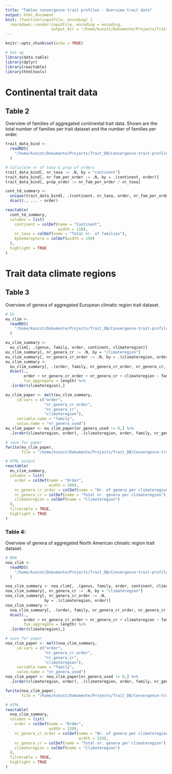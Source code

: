 ```yaml
---
title: "Tables convergence trait profiles - Overview trait data"
output: html_document
knit: (function(inputFile, encoding) {
  rmarkdown::render(inputFile, encoding = encoding, 
                    output_dir = "/home/kunzst/Dokumente/Projects/Trait_DB/Convergence-trait-profiles/Paper/Tables/") })
---
```


```r
knitr::opts_chunk$set(echo = TRUE)
```

```r
# Set up
library(data.table)
library(dplyr)
library(reactable)
library(htmltools)
```

# Continental trait data

## Table 2

Overview of families of aggregated continental trait data. Shown are the total number of families per trait dataset and the number of families per order.

```r
trait_data_bind <-
  readRDS(
    "/home/kunzst/Dokumente/Projects/Trait_DB/Convergence-trait-profiles/Cache/trait_data_ww_bind.rds"
  )

# Calculate nr of taxa & prop of orders
trait_data_bind[, nr_taxa := .N, by = "continent"]
trait_data_bind[, nr_fam_per_order := .N, by = .(continent, order)]
trait_data_bind[, prop_order := nr_fam_per_order / nr_taxa]

cont_td_summary <-
  unique(trait_data_bind[, .(continent, nr_taxa, order, nr_fam_per_order)]) %>%
  dcast(., ... ~ order)

reactable(
  cont_td_summary,
  columns = list(
    continent = colDef(name = "Continent",
                       width = 110),
    nr_taxa = colDef(name = "Total nr. of families"),
    Ephemeroptera = colDef(width = 150)
  ),
  highlight = TRUE
)
```

# Trait data climate regions

## Table 3

Overview of genera of aggregated European climatic region trait dataset.

```r
# EU
eu_clim <-
  readRDS(
    "/home/kunzst/Dokumente/Projects/Trait_DB/Convergence-trait-profiles/Cache/Cache_comparison_climatic_reg/eu_glvl_murria_pp.rds"
  )

eu_clim_summary <-
  eu_clim[, .(genus, family, order, continent, climateregion)]
eu_clim_summary[, nr_genera_cr := .N, by = "climateregion"]
eu_clim_summary[, nr_genera_cr_order := .N, by = .(climateregion, order)]
eu_clim_summary <-
  eu_clim_summary[, .(order, family, nr_genera_cr_order, nr_genera_cr, climateregion)] %>%
  dcast(.,
        order + nr_genera_cr_order + nr_genera_cr + climateregion ~ family,
        fun.aggregate = length) %>%
  .[order(climateregion),]

eu_clim_paper <- melt(eu_clim_summary, 
     id.vars = c("order",
                 "nr_genera_cr_order",
                 "nr_genera_cr",
                 "climateregion"),
     variable.name = "family",
     value.name = "nr_genera_used")
eu_clim_paper <- eu_clim_paper[nr_genera_used != 0,] %>%
  .[order(climateregion, order), .(climateregion, order, family, nr_genera_used)]

# save for paper
fwrite(eu_clim_paper,
       file = "/home/kunzst/Dokumente/Projects/Trait_DB/Convergence-trait-profiles/Output/genera_eu_cr.csv", sep = ";")

# HTML output
reactable(
  eu_clim_summary,
  columns = list(
    order = colDef(name = "Order",
                   width = 100),
    nr_genera_cr_order = colDef(name = "Nr. of genera per climateregion and order"),
    nr_genera_cr = colDef(name = "Total nr. genera per climateregion"),
    climateregion = colDef(name = "Climateregion")
  ),
  filterable = TRUE,
  highlight = TRUE
)
```

### Table 4:

Overview of genera of aggregated North American climatic region trait dataset.

```r
# NOA
noa_clim <-
  readRDS(
    "/home/kunzst/Dokumente/Projects/Trait_DB/Convergence-trait-profiles/Cache/Cache_comparison_climatic_reg/noa_glvl_pp.rds"
  )

noa_clim_summary <- noa_clim[, .(genus, family, order, continent, climateregion)]
noa_clim_summary[, nr_genera_cr := .N, by = "climateregion"]
noa_clim_summary[, nr_genera_cr_order := .N,
                 by = .(climateregion, order)]
noa_clim_summary <-
  noa_clim_summary[, .(order, family, nr_genera_cr_order, nr_genera_cr, climateregion)] %>%
  dcast(.,
        order + nr_genera_cr_order + nr_genera_cr + climateregion ~ family,
        fun.aggregate = length) %>%
  .[order(climateregion),]

# save for paper
noa_clim_paper <- melt(noa_clim_summary, 
     id.vars = c("order",
                 "nr_genera_cr_order",
                 "nr_genera_cr",
                 "climateregion"),
     variable.name = "family",
     value.name = "nr_genera_used")
noa_clim_paper <- noa_clim_paper[nr_genera_used != 0,] %>%
  .[order(climateregion, order), .(climateregion, order, family, nr_genera_used)]

fwrite(noa_clim_paper,
       file = "/home/kunzst/Dokumente/Projects/Trait_DB/Convergence-trait-profiles/Output/genera_noa_cr.csv", sep = ";")

# HTML
reactable(
  noa_clim_summary,
  columns = list(
    order = colDef(name = "Order",
                   width = 120),
    nr_genera_cr_order = colDef(name = "Nr. of genera per climateregion and order", 
                                width = 120),
    nr_genera_cr = colDef(name = "Total nr. genera per climateregion"),
    climateregion = colDef(name = "Climateregion")
  ),
  filterable = TRUE,
  highlight = TRUE
)
```
